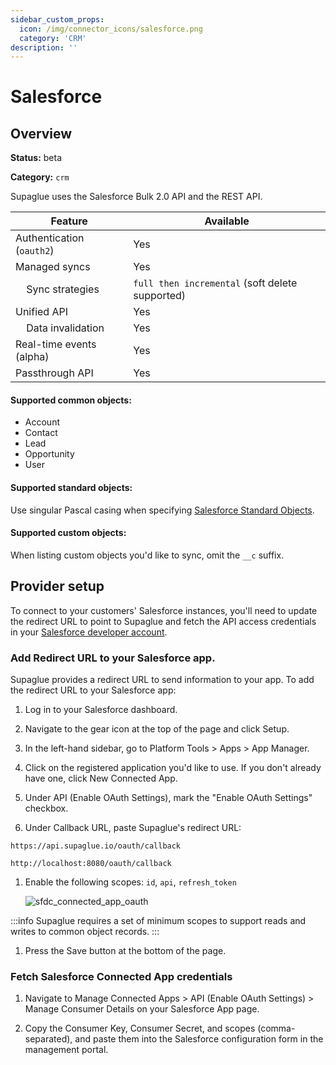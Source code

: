```yaml
---
sidebar_custom_props:
  icon: /img/connector_icons/salesforce.png
  category: 'CRM'
description: ''
---
```


# Salesforce

## Overview

**Status:** beta

**Category:** `crm`

Supaglue uses the Salesforce Bulk 2.0 API and the REST API.

| Feature                              | Available                                       |
| ------------------------------------ | ----------------------------------------------- |
| Authentication (`oauth2`)            | Yes                                             |
| Managed syncs                        | Yes                                             |
| &nbsp;&nbsp;&nbsp; Sync strategies   | `full then incremental` (soft delete supported) |
| Unified API                          | Yes                                             |
| &nbsp;&nbsp;&nbsp; Data invalidation | Yes                                             |
| Real-time events (alpha)             | Yes                                             |
| Passthrough API                      | Yes                                             |

#### Supported common objects:

- Account
- Contact
- Lead
- Opportunity
- User

#### Supported standard objects:

Use singular Pascal casing when specifying [Salesforce Standard Objects](https://developer.salesforce.com/docs/atlas.en-us.object_reference.meta/object_reference/sforce_api_objects_list.htm).

#### Supported custom objects:

When listing custom objects you'd like to sync, omit the `__c` suffix.

## Provider setup


To connect to your customers' Salesforce instances, you'll need to update the redirect URL to point to Supaglue and fetch the API access credentials in your [Salesforce developer account](https://developer.salesforce.com).

### Add Redirect URL to your Salesforce app.

Supaglue provides a redirect URL to send information to your app. To add the redirect URL to your Salesforce app:

1. Log in to your Salesforce dashboard.

1. Navigate to the gear icon at the top of the page and click Setup.

1. In the left-hand sidebar, go to Platform Tools > Apps > App Manager.

1. Click on the registered application you'd like to use. If you don't already have one, click New Connected App.

1. Under API (Enable OAuth Settings), mark the "Enable OAuth Settings" checkbox.

1. Under Callback URL, paste Supaglue's redirect URL:

<Tabs>
<TabItem value="supaglue-cloud" label="Supaglue Cloud" default>

`https://api.supaglue.io/oauth/callback`

</TabItem>
<TabItem value="localhost" label="Localhost">

`http://localhost:8080/oauth/callback`

</TabItem>
</Tabs>

1. Enable the following scopes: `id`, `api`, `refresh_token`

   <BrowserWindow url="acmecorp.my.salesforce.com/app/mgmt/forceconnectedapp/forceAppEdit.apexp">

   ![sfdc_connected_app_oauth](/img/sfdc_connected_app_oauth.png 'sfdc connected app oauth')

   </BrowserWindow>

:::info
Supaglue requires a set of minimum scopes to support reads and writes to common object records.
:::

1. Press the Save button at the bottom of the page.

### Fetch Salesforce Connected App credentials

1. Navigate to Manage Connected Apps > API (Enable OAuth Settings) > Manage Consumer Details on your Salesforce App page.

1. Copy the Consumer Key, Consumer Secret, and scopes (comma-separated), and paste them into the Salesforce configuration form in the management portal.
